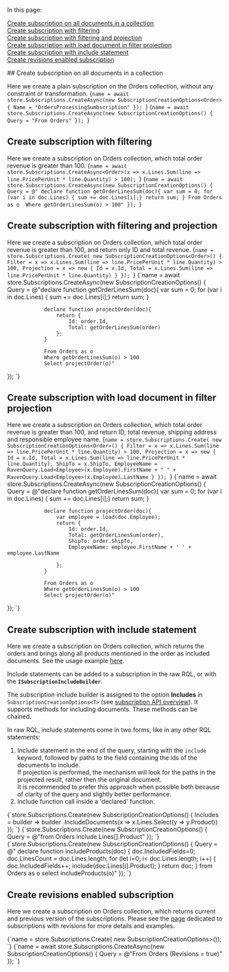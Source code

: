 
<Admonition type="note" title="">

In this page:  

[Create subscription on all documents in a collection](../../../client-api/data-subscriptions/creation/examples.mdx#create-subscription-on-all-documents-in-a-collection)  
[Create subscription with filtering](../../../client-api/data-subscriptions/creation/examples.mdx#create-subscription-with-filtering)  
[Create subscription with filtering and projection](../../../client-api/data-subscriptions/creation/examples.mdx#create-subscription-with-filtering-and-projection)  
[Create subscription with load document in filter projection](../../../client-api/data-subscriptions/creation/examples.mdx#create-subscription-with-load-document-in-filter-projection)  
[Create subscription with include statement](../../../client-api/data-subscriptions/creation/examples.mdx#create-subscription-with-include-statement)  
[Create revisions enabled subscription](../../../client-api/data-subscriptions/creation/examples.mdx#create-revisions-enabled-subscription)  

</Admonition>
## Create subscription on all documents in a collection

Here we create a plain subscription on the Orders collection, without any constraint or transformation.
<Tabs groupId='languageSyntax'>
<TabItem value="Generic-syntax" label="Generic-syntax">
<CodeBlock language="csharp">
{`name = await store.Subscriptions.CreateAsync(new SubscriptionCreationOptions<Order>
{
    Name = "OrdersProcessingSumbscription"
});
`}
</CodeBlock>
</TabItem>
<TabItem value="RQL-syntax" label="RQL-syntax">
<CodeBlock language="csharp">
{`name = await store.Subscriptions.CreateAsync(new SubscriptionCreationOptions()
{
    Query = "From Orders"
});
`}
</CodeBlock>
</TabItem>
</Tabs>



## Create subscription with filtering

Here we create a subscription on Orders collection, which total order revenue is greater than 100.
<Tabs groupId='languageSyntax'>
<TabItem value="Generic-syntax" label="Generic-syntax">
<CodeBlock language="csharp">
{`name = await store.Subscriptions.CreateAsync<Order>(x =>
    x.Lines.Sum(line => line.PricePerUnit * line.Quantity) > 100);
`}
</CodeBlock>
</TabItem>
<TabItem value="RQL-syntax" label="RQL-syntax">
<CodeBlock language="csharp">
{`name = await store.Subscriptions.CreateAsync(new SubscriptionCreationOptions()
{
    Query = @"
                declare function getOrderLinesSum(doc){
                    var sum = 0;
                    for (var i in doc.Lines) { sum += doc.Lines[i];}
                    return sum;
                }
                From Orders as o 
                Where getOrderLinesSum(o) > 100"
});
`}
</CodeBlock>
</TabItem>
</Tabs>



## Create subscription with filtering and projection

Here we create a subscription on Orders collection, which total order revenue is greater than 100, and return only ID and total revenue.
<Tabs groupId='languageSyntax'>
<TabItem value="Generic-syntax" label="Generic-syntax">
<CodeBlock language="csharp">
{`name = store.Subscriptions.Create(
    new SubscriptionCreationOptions<Order>()
    {
        Filter = x => x.Lines.Sum(line => line.PricePerUnit * line.Quantity) > 100,
        Projection = x => new
        {
            Id = x.Id,
            Total = x.Lines.Sum(line => line.PricePerUnit * line.Quantity)
        }
    });
`}
</CodeBlock>
</TabItem>
<TabItem value="RQL-syntax" label="RQL-syntax">
<CodeBlock language="csharp">
{`name = await store.Subscriptions.CreateAsync(new SubscriptionCreationOptions()
{
    Query = @"declare function getOrderLinesSum(doc){
                    var sum = 0;
                    for (var i in doc.Lines) { sum += doc.Lines[i];}
                    return sum;
                }

                declare function projectOrder(doc){
                    return {
                        Id: order.Id,
                        Total: getOrderLinesSum(order)
                    };
                }

                From Orders as o 
                Where getOrderLinesSum(o) > 100
                Select projectOrder(o)"
});
`}
</CodeBlock>
</TabItem>
</Tabs>



## Create subscription with load document in filter projection

Here we create a subscription on Orders collection, which total order revenue is greater than 100, and return ID, total revenue, shipping address and responsible employee name.
<Tabs groupId='languageSyntax'>
<TabItem value="Generic-syntax" label="Generic-syntax">
<CodeBlock language="csharp">
{`name = store.Subscriptions.Create(
    new SubscriptionCreationOptions<Order>()
    {
        Filter = x => x.Lines.Sum(line => line.PricePerUnit * line.Quantity) > 100,
        Projection = x => new
        {
            Id = x.Id,
            Total = x.Lines.Sum(line => line.PricePerUnit * line.Quantity),
            ShipTo = x.ShipTo,
            EmployeeName = RavenQuery.Load<Employee>(x.Employee).FirstName + " " +
                           RavenQuery.Load<Employee>(x.Employee).LastName
        }
    });
`}
</CodeBlock>
</TabItem>
<TabItem value="RQL-syntax" label="RQL-syntax">
<CodeBlock language="csharp">
{`name = await store.Subscriptions.CreateAsync(new SubscriptionCreationOptions()
{
    Query = @"declare function getOrderLinesSum(doc){
                    var sum = 0;
                    for (var i in doc.Lines) { sum += doc.Lines[i];}
                    return sum;
                }

                declare function projectOrder(doc){
                    var employee = load(doc.Employee);
                    return {
                        Id: order.Id,
                        Total: getOrderLinesSum(order),
                        ShipTo: order.ShipTo,
                        EmployeeName: employee.FirstName + ' ' + employee.LastName

                    };
                }

                From Orders as o 
                Where getOrderLinesSum(o) > 100
                Select projectOrder(o)"
});
`}
</CodeBlock>
</TabItem>
</Tabs>



## Create subscription with include statement

Here we create a subscription on Orders collection, which returns the orders and brings along all products mentioned in the order as included documents. 
See the usage example [here](../../../client-api/data-subscriptions/consumption/examples.mdx#subscription-that-uses-included-documents).

Include statements can be added to a subscription in the raw RQL, or with the **`ISubscriptionIncludeBuilder`**.  

The subscription include builder is assigned to the option **Includes** in `SubscriptionCreationOptions<T>` 
(see [subscription API overview](../../../client-api/data-subscriptions/creation/api-overview.mdx)). It 
supports methods for including documents. These methods can be chained.  

In raw RQL, include statements come in two forms, like in any other RQL statements:  
1. Include statement in the end of the query, starting with the `include` keyword, followed by paths to the field containing the ids of the documents to include.  
If projection is performed, the mechanism will look for the paths in the projected result, rather then the original document.  
It is recommended to prefer this approach when possible both because of clarity of the query and slightly better performance.  
2. Include function call inside a 'declared' function.  

<Tabs groupId='languageSyntax'>
<TabItem value="Generic-syntax" label="Generic-syntax">
<CodeBlock language="csharp">
{`store.Subscriptions.Create(new SubscriptionCreationOptions<Order>()
{
    Includes = builder => builder
        .IncludeDocuments(x => x.Lines.Select(y => y.Product))
});
`}
</CodeBlock>
</TabItem>
<TabItem value="RQL-path-syntax" label="RQL-path-syntax">
<CodeBlock language="csharp">
{`store.Subscriptions.Create(new SubscriptionCreationOptions()
{
    Query = @"from Orders include Lines[].Product"
});
`}
</CodeBlock>
</TabItem>
<TabItem value="RQL-javascript-syntax" label="RQL-javascript-syntax">
<CodeBlock language="csharp">
{`store.Subscriptions.Create(new SubscriptionCreationOptions()
{
    Query = @"
                declare function includeProducts(doc) 
                {
                    doc.IncludedFields=0;
                    doc.LinesCount = doc.Lines.length;
                    for (let i=0; i< doc.Lines.length; i++)
                    {
                        doc.IncludedFields++;
                        include(doc.Lines[i].Product);
                    }
                    return doc;
                }
                from Orders as o select includeProducts(o)"
});
`}
</CodeBlock>
</TabItem>
</Tabs>




## Create revisions enabled subscription

Here we create a subscription on Orders collection, which returns current and previous version of the subscriptions. 
Please see the [page](../../../client-api/data-subscriptions/advanced-topics/subscription-with-revisioning.mdx) dedicated to subscriptions with revisions for more details and examples.

<Tabs groupId='languageSyntax'>
<TabItem value="Generic-syntax" label="Generic-syntax">
<CodeBlock language="csharp">
{`name = store.Subscriptions.Create(
    new SubscriptionCreationOptions<Revision<Order>>());
`}
</CodeBlock>
</TabItem>
<TabItem value="RQL-syntax" label="RQL-syntax">
<CodeBlock language="csharp">
{`name = await store.Subscriptions.CreateAsync(new SubscriptionCreationOptions()
{
    Query = @"From Orders (Revisions = true)"
});
`}
</CodeBlock>
</TabItem>
</Tabs>








